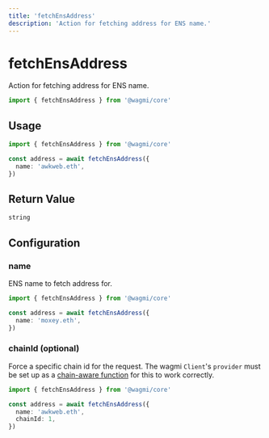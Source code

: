 ```yaml
---
title: 'fetchEnsAddress'
description: 'Action for fetching address for ENS name.'
---
```


# fetchEnsAddress

Action for fetching address for ENS name.

```ts
import { fetchEnsAddress } from '@wagmi/core'
```

## Usage

```ts
import { fetchEnsAddress } from '@wagmi/core'

const address = await fetchEnsAddress({
  name: 'awkweb.eth',
})
```

## Return Value

```ts
string
```

## Configuration

### name

ENS name to fetch address for.

```ts {4}
import { fetchEnsAddress } from '@wagmi/core'

const address = await fetchEnsAddress({
  name: 'moxey.eth',
})
```

### chainId (optional)

Force a specific chain id for the request. The wagmi `Client`'s `provider` must be set up as a [chain-aware function](/core/client#provider-optional) for this to work correctly.

```ts {5}
import { fetchEnsAddress } from '@wagmi/core'

const address = await fetchEnsAddress({
  name: 'awkweb.eth',
  chainId: 1,
})
```
